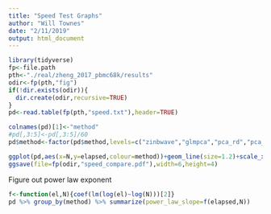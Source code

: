 ```yaml
---
title: "Speed Test Graphs"
author: "Will Townes"
date: "2/11/2019"
output: html_document
---
```


```r
library(tidyverse)
fp<-file.path
pth<-"./real/zheng_2017_pbmc68k/results"
odir<-fp(pth,"fig")
if(!dir.exists(odir)){
  dir.create(odir,recursive=TRUE)
}
pd<-read.table(fp(pth,"speed.txt"),header=TRUE)

colnames(pd)[1]<-"method"
#pd[,3:5]<-pd[,3:5]/60
pd$method<-factor(pd$method,levels=c("zinbwave","glmpca","pca_rd","pca_log","pca_rp"))

ggplot(pd,aes(x=N,y=elapsed,colour=method))+geom_line(size=1.2)+scale_x_log10()+scale_y_log10()+xlab("number of cells")+ylab("elapsed time (sec)")+theme_bw()
ggsave(file=fp(odir,"speed_compare.pdf"),width=6,height=4)
```

Figure out power law exponent

```r
f<-function(el,N){coef(lm(log(el)~log(N)))[2]}
pd %>% group_by(method) %>% summarize(power_law_slope=f(elapsed,N))
```
